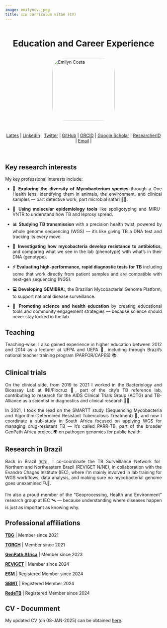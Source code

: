 ```yaml
---
image: emilyncv.jpeg
title: 🇬🇧 Curriculum vitae (CV)
---
```


<div style="display: flex; flex-direction: column; align-items: center;">

<h1 style="text-align: center;">Education and Career Experience</h1>

<img src="emilyncv.jpeg" alt="Emilyn Costa" style="width: 200px; border-radius: 20%; margin-bottom: 10px;">

<div style="text-align: center; margin-bottom: 20px;">
  <a href="http://lattes.cnpq.br/4561326931035190">Lattes</a> |
  <a href="https://www.linkedin.com/in/emilyncosta/">LinkedIn</a> |
  <a href="https://x.com/emilyncosta">Twitter</a> |
  <a href="https://github.com/emilyncosta">GitHub</a> |
  <a href="https://orcid.org/0000-0002-7445-6620">ORCID</a> |
  <a href="https://scholar.google.com.br/citations?user=QfjcZKoAAAAJ&hl=pt-BR">Google Scholar</a> |
  <a href="https://www.webofscience.com/wos/author/record/K-1170-2015">ResearcherID</a> |
  <a href="mailto:emilyncosta@gmail.com">Email</a> |
</div>
</div>
<!-- Force one column -->
<div style="max-width: 100%; column-count: 1;">

<div style="text-align: justify">

## Key research interests

My key professional interests include:

* **🧫 Exploring the diversity of Mycobacterium species** through a One Health lens, identifying them in animals, the environment, and clinical samples — part detective work, part microbial safari 🐾🌱.

* **🧬 Using molecular epidemiology tools** like spoligotyping and MIRU-VNTR to understand how TB and leprosy spread.

* **📊 Studying TB transmission** with a precision health twist, powered by whole genome sequencing (WGS) — it’s like giving TB a DNA test and tracking its every move.

* **💊 Investigating how mycobacteria develop resistance to antibiotics**, and comparing what we see in the lab (phenotype) with what’s in their DNA (genotype).

* **⚡ Evaluating high-performance, rapid diagnostic tests for TB** including some that work directly from patient samples and are compatible with next-gen sequencing (NGS).

* **💻 Developing GEMIBRA**:, the Brazilian Mycobacterial Genome Platform, to support national disease surveillance.

* **🧠 Promoting science and health education** by creating educational tools and community engagement strategies — because science should never stay locked in the lab.

## Teaching

Teaching-wise, I also gained experience in higher education between 2012 and 2014 as a lecturer at UFPA and UEPA 🏫, including through Brazil’s national teacher training program (PARFOR/CAPES) 📚.

## Clinical trials

On the clinical side, from 2019 to 2021 I worked in the Bacteriology and Bioassay Lab at INI/Fiocruz 🧫, part of the city’s TB reference lab, contributing to research for the AIDS Clinical Trials Group (ACTG) and TB-Alliance as a scientist in diagnostics and clinical research 🧍‍🔬.

In 2021, I took the lead on the SMARTT study (Sequencing Mycobacteria and Algorithm-Determined Resistant Tuberculosis Treatment) 🧪, and now I coordinate a sub-study in South Africa focused on applying WGS for managing drug-resistant TB — it’s called PARR-TB, part of the broader GenPath Africa project 🌍 on pathogen genomics for public health.

## Research in Brazil

Back in Brazil 🇧🇷, I co-coordinate the TB Surveillance Network for Northern and Northeastern Brazil (REVIGET N/NE), in collaboration with the Evandro Chagas Institute (IEC), where I’m mainly involved in lab training for WGS workflows, data analysis, and making sure no mycobacterial genome goes unexamined 🔍🧬.

I’m also a proud member of the "Geoprocessing, Health and Environment" research group at IEC 🛰️ — because understanding where diseases happen is just as important as knowing why.


## Professional affiliations

**[TBG](https://www.sun.ac.za/english/faculty/healthsciences/Molecular_Biology_Human_Genetics/tbgenomics/Pages/members.aspx)** | Member since 2021

**[TORCH](https://torch-consortium.com/)** | Member since 2021

**[GenPath Africa](https://www.genpath-africa.org/)** | Member since 2023

**[REVIGET](https://reviget.org/)** | Member since 2024

**[ESM](https://www.esmycobacteriology.eu/)** | Registered Member since 2024

**[SBMT](http://sbmt.org.br/)** | Registered Member 2024

**[RedeTB](https://redetb.org.br/)** | Registered Member since 2024


## CV - Documment

My updated CV (on 08-JAN-2025) can be obtained [here](./Emilyn_CV_08JAN2025.pdf).

</div> <!-- Close justify div -->
</div> <!-- Close one column div -->